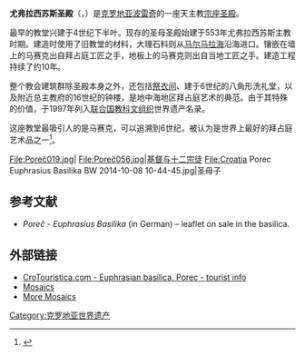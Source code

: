 {{世界文化遺產概要表
| site_img = Image:EuphrasiusBasilika.jpg
| site_img_capt = 祭台上之天盖
| zh_name = 波雷奇历史中心的尤弗拉西苏斯圣殿教会建筑群
| en_name = Episcopal Complex of the Euphrasian Basilica in the Historic Centre of Poreč
| fr_name = 
| country = {{CRO}}
| Region = 欧洲和北美地区
| criterion_c = ii, iii, iv
| rg_year = 1997
| org_url = http://whc.unesco.org/en/list/809
}}
'''尤弗拉西苏斯圣殿'''（{{lang-hr|Eufrazijeva bazilika}}，{{lang-it|Basilica Eufrasiana}}）是[[克罗地亚|克罗地亚]][[波雷奇|波雷奇]]的一座天主教[[宗座圣殿|宗座圣殿]]。

最早的教堂兴建于4世纪下半叶。现存的圣母圣殿始建于553年尤弗拉西苏斯主教时期。建造时使用了旧教堂的材料，大理石料则从[[马尔马拉海|马尔马拉海]]沿海进口。镶嵌在墙上的马赛克出自拜占庭工匠之手，地板上的马赛克则出自当地工匠之手。建造工程持续了约10年。

整个教会建筑群除圣殿本身之外，还包括[[祭衣间|祭衣间]]、建于6世纪的八角形洗礼堂，以及附近总主教府的16世纪的钟楼，是地中海地区拜占庭艺术的典范。由于其特殊的价值，于1997年列入[[联合国教科文组织|联合国教科文组织]]世界遗产名录。 

这座教堂最吸引人的是马赛克，可以追溯到6世纪，被认为是世界上最好的拜占庭艺术品之一<ref>{{Cite web |url=http://whc.unesco.org/en/list/809 |title=Unesco: Episcopal Complex of the Euphrasian Basilica in the Historic Centre of Poreč |accessdate=2010-01-03 |archive-date=2017-07-11 |archive-url=https://web.archive.org/web/20170711120533/http://whc.unesco.org/en/list/809 |dead-url=no }}</ref>。 
<gallery>
File:Poreč019.jpg|
File:Poreč056.jpg|基督与十二宗徒
File:Croatia Porec Euphrasius Basilika BW 2014-10-08 10-44-45.jpg|圣母子
</gallery>

== 参考文献 ==
{{reflist}}
* ''Poreč - Euphrasius Basilika'' (in German) – leaflet on sale in the basilica.

== 外部链接 ==
{{Commons|Poreč#Euphrasian Basilica}}
* [https://web.archive.org/web/20080302143745/http://www.crotouristica.com/en/Euphrasian-basilica CroTouristica.com - Euphrasian basilica, Porec - tourist info] {{in lang|hr|en|it}}
* [https://web.archive.org/web/20010702014810/http://www.istra.com/porec/slike/baz10.jpg Mosaics]
* [https://web.archive.org/web/20061117002119/http://press.croatia.hr/datoteke/1508.jpg More Mosaics]

{{coord|45|13|43|N|13|35|37|E|region:HR_type:landmark|display=title}}
{{克羅地亞世界遺產}}
[[Category:克罗地亚世界遗产|Category:克罗地亚世界遗产]]
